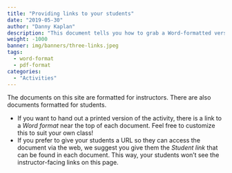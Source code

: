 ```yaml
---
title: "Providing links to your students"
date: "2019-05-30"
author: "Danny Kaplan"
description: "This document tells you how to grab a Word-formatted version of each activity or a web link to  a plain HTML document containing the activity."
weight: -1000
banner: img/banners/three-links.jpeg
tags: 
  - word-format
  - pdf-format
categories: 
  - "Activities"
---
```


The documents on this site are formatted for instructors. There are also documents formatted for students.

* If you want to hand out a printed version of the activity, there is a link to a *Word format* near the top of each document. Feel free to customize this to suit your own class!
* If you prefer to give your students a URL so they can access the document via the web, we suggest you give them the *Student link* that can be found in each document. This way, your students won't see the instructor-facing links on this page.
    